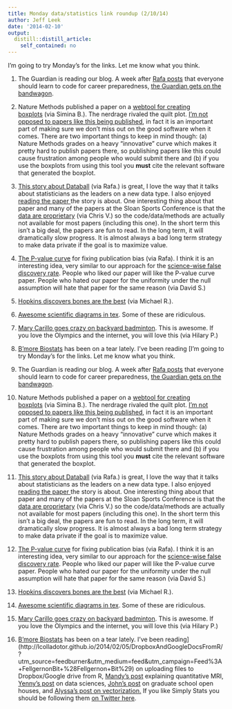 ```yaml
---
title: Monday data/statistics link roundup (2/10/14)
author: Jeff Leek
date: '2014-02-10'
output:
  distill::distill_article:
    self_contained: no
---
```


I'm going to try Monday's for the links. Let me know what you think.

  1. The Guardian is reading our blog. A week after [Rafa posts](http://simplystatistics.org/2014/01/29/not-teaching-computing-and-statistics-in-our-public-schools-will-make-upward-mobility-even-harder/) that everyone should learn to code for career preparedness, [the Guardian gets on the bandwagon](http://www.theguardian.com/technology/2014/feb/07/year-of-code-dan-crow-songkick).
  2. Nature Methods published a paper on a [webtool for creating boxplots](http://blogs.nature.com/methagora/2014/01/bring-on-the-box-plots-boxplotr.html/) (via Simina B.). The nerdrage rivaled the quilt plot. [I'm not opposed to papers like this being published](http://simplystatistics.org/2014/01/28/marie-curie-says-stop-hating-on-quilt-plots-already/), in fact it is an important part of making sure we don't miss out on the good software when it comes. There are two important things to keep in mind though: (a) Nature Methods grades on a heavy "innovative" curve which makes it pretty hard to publish papers there, so publishing papers like this could cause frustration among people who would submit there and (b) if you use the boxplots from using this tool you **must** cite the relevant software that generated the boxplot.
  3. [This story about Databall](http://grantland.com/features/expected-value-possession-nba-analytics/) (via Rafa.) is great, I love the way that it talks about statisticians as the leaders on a new data type. I also enjoyed [reading the paper ](http://www.sloansportsconference.com/wp-content/uploads/2014/02/2014_SSAC_Pointwise-Predicting-Points-and-Valuing-Decisions-in-Real-Time.pdf)the story is about. One interesting thing about that paper and many of the papers at the Sloan Sports Conference is that the [data are proprietary](http://regressing.deadspin.com/here-are-this-years-sloan-finalist-papers-and-their-bi-1518317761) (via Chris V.) so the code/data/methods are actually not available for most papers (including this one). In the short term this isn't a big deal, the papers are fun to read. In the long term, it will dramatically slow progress. It is almost always a bad long term strategy to make data private if the goal is to maximize value.
  4. [The P-value curve](http://papers.ssrn.com/sol3/papers.cfm?abstract_id=2377290) for fixing publication bias (via Rafa). I think it is an interesting idea, very similar to our approach for the [science-wise false discovery rate](http://simplystatistics.org/swfdr/). People who liked our paper will like the P-value curve paper. People who hated our paper for the uniformity under the null assumption will hate that paper for the same reason (via David S.)
  5. [Hopkins discovers bones are the best](http://www.theonion.com/video/new-study-shows-that-bones-are-incredibly-cool,35111/) (via Michael R.).
  6. [Awesome scientific diagrams in tex](http://tex.stackexchange.com/questions/158668/nice-scientific-pictures-show-off). Some of these are ridiculous.
  7. [Mary Carillo goes crazy on backyard badminton](https://www.youtube.com/watch?v=cZDn0U0w78k&feature=youtube_gdata_player). This is awesome. If you love the Olympics and the internet, you will love this (via Hilary P.)
  8. [B'more Biostats](http://bmorebiostat.com/) has been on a tear lately. I've been reading [I'm going to try Monday's for the links. Let me know what you think.

  1. The Guardian is reading our blog. A week after [Rafa posts](http://simplystatistics.org/2014/01/29/not-teaching-computing-and-statistics-in-our-public-schools-will-make-upward-mobility-even-harder/) that everyone should learn to code for career preparedness, [the Guardian gets on the bandwagon](http://www.theguardian.com/technology/2014/feb/07/year-of-code-dan-crow-songkick).
  2. Nature Methods published a paper on a [webtool for creating boxplots](http://blogs.nature.com/methagora/2014/01/bring-on-the-box-plots-boxplotr.html/) (via Simina B.). The nerdrage rivaled the quilt plot. [I'm not opposed to papers like this being published](http://simplystatistics.org/2014/01/28/marie-curie-says-stop-hating-on-quilt-plots-already/), in fact it is an important part of making sure we don't miss out on the good software when it comes. There are two important things to keep in mind though: (a) Nature Methods grades on a heavy "innovative" curve which makes it pretty hard to publish papers there, so publishing papers like this could cause frustration among people who would submit there and (b) if you use the boxplots from using this tool you **must** cite the relevant software that generated the boxplot.
  3. [This story about Databall](http://grantland.com/features/expected-value-possession-nba-analytics/) (via Rafa.) is great, I love the way that it talks about statisticians as the leaders on a new data type. I also enjoyed [reading the paper ](http://www.sloansportsconference.com/wp-content/uploads/2014/02/2014_SSAC_Pointwise-Predicting-Points-and-Valuing-Decisions-in-Real-Time.pdf)the story is about. One interesting thing about that paper and many of the papers at the Sloan Sports Conference is that the [data are proprietary](http://regressing.deadspin.com/here-are-this-years-sloan-finalist-papers-and-their-bi-1518317761) (via Chris V.) so the code/data/methods are actually not available for most papers (including this one). In the short term this isn't a big deal, the papers are fun to read. In the long term, it will dramatically slow progress. It is almost always a bad long term strategy to make data private if the goal is to maximize value.
  4. [The P-value curve](http://papers.ssrn.com/sol3/papers.cfm?abstract_id=2377290) for fixing publication bias (via Rafa). I think it is an interesting idea, very similar to our approach for the [science-wise false discovery rate](http://simplystatistics.org/swfdr/). People who liked our paper will like the P-value curve paper. People who hated our paper for the uniformity under the null assumption will hate that paper for the same reason (via David S.)
  5. [Hopkins discovers bones are the best](http://www.theonion.com/video/new-study-shows-that-bones-are-incredibly-cool,35111/) (via Michael R.).
  6. [Awesome scientific diagrams in tex](http://tex.stackexchange.com/questions/158668/nice-scientific-pictures-show-off). Some of these are ridiculous.
  7. [Mary Carillo goes crazy on backyard badminton](https://www.youtube.com/watch?v=cZDn0U0w78k&feature=youtube_gdata_player). This is awesome. If you love the Olympics and the internet, you will love this (via Hilary P.)
  8. [B'more Biostats](http://bmorebiostat.com/) has been on a tear lately. I've been reading](http://lcolladotor.github.io/2014/02/05/DropboxAndGoogleDocsFromR/?utm_source=feedburner&utm_medium=feed&utm_campaign=Feed%3A+FellgernonBit+%28Fellgernon+Bit%29) on uploading files to Dropbox/Google drive from R, [Mandy's post](http://mandymejia.wordpress.com/2014/02/04/what-is-quantitative-mri-and-why-does-it-matter/) explaining quantitative MRI, [Yenny's post](http://yennywebbv.weebly.com/1/post/2014/01/data-sciences.html) on data sciences, [John's post](http://hopstat.wordpress.com/2014/01/31/a-graduate-school-open-house-words-from-a-student/) on graduate school open houses, and [Alyssa's post on vectorization.](http://alyssafrazee.com/vectorization.html) If you like Simply Stats you should be following them [on Twitter here](https://twitter.com/bmorebiostats).
